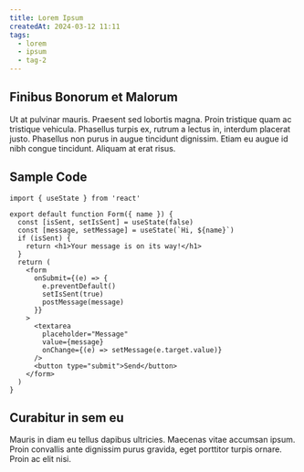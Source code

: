 ```yaml
---
title: Lorem Ipsum
createdAt: 2024-03-12 11:11
tags:
  - lorem
  - ipsum
  - tag-2
---
```



## Finibus Bonorum et Malorum

Ut at pulvinar mauris. Praesent sed lobortis magna. Proin tristique quam ac tristique vehicula. Phasellus turpis ex, rutrum a lectus in, interdum placerat justo. Phasellus non purus in augue tincidunt dignissim. Etiam eu augue id nibh congue tincidunt. Aliquam at erat risus.

## Sample Code

```tsx title="React Snippet"
import { useState } from 'react'

export default function Form({ name }) {
  const [isSent, setIsSent] = useState(false)
  const [message, setMessage] = useState(`Hi, ${name}`)
  if (isSent) {
    return <h1>Your message is on its way!</h1>
  }
  return (
    <form
      onSubmit={(e) => {
        e.preventDefault()
        setIsSent(true)
        postMessage(message)
      }}
    >
      <textarea
        placeholder="Message"
        value={message}
        onChange={(e) => setMessage(e.target.value)}
      />
      <button type="submit">Send</button>
    </form>
  )
}
```

## Curabitur in sem eu

Mauris in diam eu tellus dapibus ultricies. Maecenas vitae accumsan ipsum. Proin convallis ante dignissim purus gravida, eget porttitor turpis ornare. Proin ac elit nisi.
